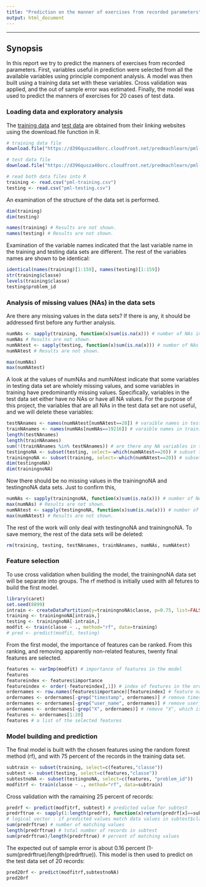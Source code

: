 ```yaml
---
title: "Prediction on the manner of exercises from recorded parameters"
output: html_document
---
```


***
Synopsis
--------

In this report we try to predict the manners of exercises from recorded parameters. First, variables useful in prediction were selected from all the available variables using principle component analysis. A model was then built using a training data set with these variables. Cross validation was applied, and the out of sample error was estimated. Finally, the model was used to predict the manners of exercises for 20 cases of test data. 

### Loading data and exploratory analysis

The [training data](https://d396qusza40orc.cloudfront.net/predmachlearn/pml-training.csv) and [test data](https://d396qusza40orc.cloudfront.net/predmachlearn/pml-testing.csv) are obtained from their linking websites using the download.file function in R. 

```r
# training data file
download.file("https://d396qusza40orc.cloudfront.net/predmachlearn/pml-training.csv", destfile = "pml-training.csv", method="curl")

# test data file
download.file("https://d396qusza40orc.cloudfront.net/predmachlearn/pml-testing.csv", destfile = "pml-testing.csv", method="curl")

# read both data files into R
training <- read.csv("pml-training.csv")
testing <- read.csv("pml-testing.csv")
```

An examination of the structure of the data set is performed.

```r
dim(training)
dim(testing)
```

```r
names(training) # Results are not shown.
names(testing) # Results are not shown.
```

Examination of the variable names indicated that the last variable name in the training and testing data sets are different.
The rest of the variables names are shown to be identical:

```r
identical(names(training)[1:159], names(testing)[1:159])
str(training$classe)
levels(training$classe)
testing$problem_id
```

### Analysis of missing values (NAs) in the data sets

Are there any missing values in the data sets? If there is any, it should be addressed first before any further analysis. 

```r
numNAs <- sapply(training, function(x)sum(is.na(x))) # number of NAs in each variable in "training"
numNAs # Results are not shown.
numNAtest <- sapply(testing, function(x)sum(is.na(x))) # number of NAs in each variable in "testing"
numNAtest # Results are not shown.
```

```r
max(numNAs)
max(numNAtest)
```

A look at the values of numNAs and numNAtest indicate that some variables in testing data set are wholely missing values, and some variables in training have predominantly missing values. Specifically, variables in the test data set either have no NAs or have all NA values. For the purpose of this project, the variables that are all NAs in the test data set are not useful, and we will delete these variables:

```r
testNAnames <- names(numNAtest[numNAtest==20]) # varaible names in testing that have only missing values
trainNAnames <- names(numNAs[numNAs==19216]) # varaible names in training that have 19216 missing values
length(testNAnames)
length(trainNAnames)
sum(!(trainNAnames %in% testNAnames)) # are there any NA variables in training not in testing
testingnoNA <- subset(testing, select=-which(numNAtest==20)) # subset testing to delete variables with only NAs
trainingnoNA <- subset(training, select=-which(numNAtest==20)) # subset training to the same variables as testing
dim(testingnoNA)
dim(trainingnoNA)
```
Now there should be no missing values in the trainingnoNA and testingnoNA data sets. Just to confirm this, 

```r
numNAs <- sapply(trainingnoNA, function(x)sum(is.na(x))) # number of NAs in each variable in "training"
max(numNAs) # Results are not shown.
numNAtest <- sapply(testingnoNA, function(x)sum(is.na(x))) # number of NAs in each variable in "testing"
max(numNAtest) # Results are not shown.
```
The rest of the work will only deal with testingnoNA and trainingnoNA. To save memory, the rest of the data sets will be deleted:

```r
rm(training, testing, testNAnames, trainNAnames, numNAs, numNAtest)
```

### Feature selection

To use cross validation when building the model, the trainingnoNA data set will be separate into groups. The rf method is initially used with all fetures to build the first model. 

```r
library(caret)
set.seed(8899)
intrain <- createDataPartition(y=trainingnoNA$classe, p=0.75, list=FALSE)
training <- trainingnoNA[intrain,]
testing <- trainingnoNA[-intrain,]
modfit <- train(classe ~ ., method="rf", data=training)
# pred <- predict(modfit, testing)
```

From the first model, the importance of features can be ranked. From this ranking, and removing apparently non-related features, twenty final features are selected.  


```r
features <- varImp(modfit) # importance of features in the model
features
featureindex <- features$importance 
featureindex <- order(-featureindex[,1]) # index of features in the order of importance
ordernames <- row.names(features$importance)[featureindex] # feature names in order of importance
ordernames <- ordernames[-grep("timestamp", ordernames)] # remove timestamp features
ordernames <- ordernames[-grep("user_name", ordernames)] # remove user_name features
ordernames <- ordernames[-grep("X", ordernames)] # remove "X", which is unrelated to movements
features <- ordernames[1:20]
features # a list of the selected features
```

### Model building and prediction

The final model is built with the chosen features using the random forest method (rf), and with 75 percent of the records in the training data set. 

```r
subtrain <- subset(training, select=c(features,"classe"))
subtest <- subset(testing, select=c(features,"classe"))
subtestnoNA <- subset(testingnoNA, select=c(features, "problem_id"))
modfitrf <- train(classe ~ ., method="rf", data=subtrain)
```

Cross validation with the ramaining 25 percent of records:

```r
predrf <- predict(modfitrf, subtest) # predicted value for subtest
predrftrue <- sapply(1:length(predrf), function(x)return(predrf[x]==subtest$classe[x])) 
# logical vector : if predicted values match data values in subtest$classe
sum(predrftrue) # number of matching values
length(predrftrue) # total number of records in subtest
sum(predrftrue)/length(predrftrue) # percent of matching values
```
The expected out of sample error is about 0.16 percent (1-sum(predrftrue)/length(predrftrue)). This model is then used to predict on the test data set of 20 records:

```r
pred20rf <- predict(modfitrf,subtestnoNA)
pred20rf
```



